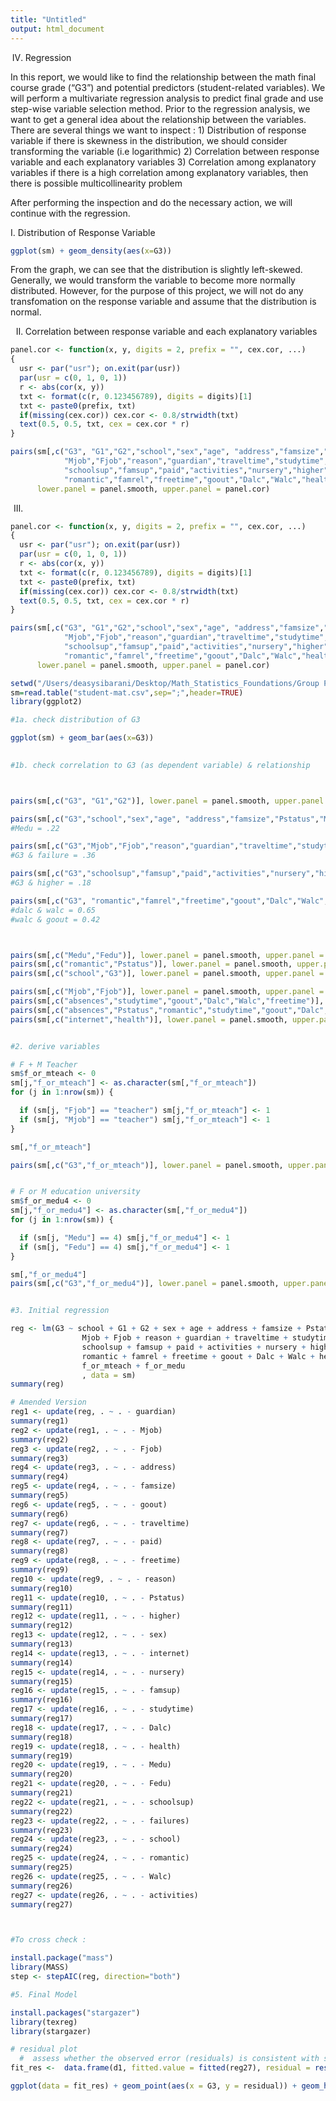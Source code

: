 ```yaml
---
title: "Untitled"
output: html_document
---
```


IV. Regression

In this report, we would like to find the relationship between the math final course grade ("G3") and potential predictors (student-related variables). We will perform a multivariate regression analysis to predict final grade and use step-wise variable selection method. Prior to the regression analysis, we want to get a general idea about the relationship between the variables. There are several things we want to inspect :
1) Distribution of response variable
if there is skewness in the distribution, we should consider transforming the variable (i.e logarithmic)
2) Correlation between response variable and each explanatory variables
3) Correlation among explanatory variables
if there is a high correlation among explanatory variables, then there is possible multicollinearity problem

After performing the inspection and do the necessary action, we will continue with the regression. 


I. Distribution of Response Variable
```r
ggplot(sm) + geom_density(aes(x=G3))
```
From the graph, we can see that the distribution is slightly left-skewed. Generally, we would transform the variable to become more normally distributed. However, for the purpose of this project, we will not do any transfomation on the response variable and assume that the distribution is normal.

II. Correlation between response variable and each explanatory variables
```r
panel.cor <- function(x, y, digits = 2, prefix = "", cex.cor, ...)
{
  usr <- par("usr"); on.exit(par(usr))
  par(usr = c(0, 1, 0, 1))
  r <- abs(cor(x, y))
  txt <- format(c(r, 0.123456789), digits = digits)[1]
  txt <- paste0(prefix, txt)
  if(missing(cex.cor)) cex.cor <- 0.8/strwidth(txt)
  text(0.5, 0.5, txt, cex = cex.cor * r)
}

pairs(sm[,c("G3", "G1","G2","school","sex","age", "address","famsize","Pstatus","Medu","Fedu",
            "Mjob","Fjob","reason","guardian","traveltime","studytime","failures",
            "schoolsup","famsup","paid","activities","nursery","higher","internet",
            "romantic","famrel","freetime","goout","Dalc","Walc","health","absences")],
      lower.panel = panel.smooth, upper.panel = panel.cor)
```

III. 

```r
panel.cor <- function(x, y, digits = 2, prefix = "", cex.cor, ...)
{
  usr <- par("usr"); on.exit(par(usr))
  par(usr = c(0, 1, 0, 1))
  r <- abs(cor(x, y))
  txt <- format(c(r, 0.123456789), digits = digits)[1]
  txt <- paste0(prefix, txt)
  if(missing(cex.cor)) cex.cor <- 0.8/strwidth(txt)
  text(0.5, 0.5, txt, cex = cex.cor * r)
}

pairs(sm[,c("G3", "G1","G2","school","sex","age", "address","famsize","Pstatus","Medu","Fedu",
            "Mjob","Fjob","reason","guardian","traveltime","studytime","failures",
            "schoolsup","famsup","paid","activities","nursery","higher","internet",
            "romantic","famrel","freetime","goout","Dalc","Walc","health","absences")],
      lower.panel = panel.smooth, upper.panel = panel.cor)
```




```r
setwd("/Users/deasysibarani/Desktop/Math_Statistics_Foundations/Group Project/student")
sm=read.table("student-mat.csv",sep=";",header=TRUE)
library(ggplot2)

#1a. check distribution of G3

ggplot(sm) + geom_bar(aes(x=G3))

  
#1b. check correlation to G3 (as dependent variable) & relationship



pairs(sm[,c("G3", "G1","G2")], lower.panel = panel.smooth, upper.panel = panel.cor)

pairs(sm[,c("G3","school","sex","age", "address","famsize","Pstatus","Medu","Fedu")], lower.panel = panel.smooth, upper.panel = panel.cor)
#Medu = .22

pairs(sm[,c("G3","Mjob","Fjob","reason","guardian","traveltime","studytime","failures")], lower.panel = panel.smooth, upper.panel = panel.cor)
#G3 & failure = .36

pairs(sm[,c("G3","schoolsup","famsup","paid","activities","nursery","higher","internet")], lower.panel = panel.smooth, upper.panel = panel.cor)
#G3 & higher = .18

pairs(sm[,c("G3", "romantic","famrel","freetime","goout","Dalc","Walc","health","absences")], lower.panel = panel.smooth, upper.panel = panel.cor)
#dalc & walc = 0.65
#walc & goout = 0.42



pairs(sm[,c("Medu","Fedu")], lower.panel = panel.smooth, upper.panel = panel.cor)
pairs(sm[,c("romantic","Pstatus")], lower.panel = panel.smooth, upper.panel = panel.cor)
pairs(sm[,c("school","G3")], lower.panel = panel.smooth, upper.panel = panel.cor)

pairs(sm[,c("Mjob","Fjob")], lower.panel = panel.smooth, upper.panel = panel.cor)
pairs(sm[,c("absences","studytime","goout","Dalc","Walc","freetime")], lower.panel = panel.smooth, upper.panel = panel.cor)
pairs(sm[,c("absences","Pstatus","romantic","studytime","goout","Dalc","Walc","freetime")], lower.panel = panel.smooth, upper.panel = panel.cor)
pairs(sm[,c("internet","health")], lower.panel = panel.smooth, upper.panel = panel.cor)


#2. derive variables

# F + M Teacher
sm$f_or_mteach <- 0
sm[j,"f_or_mteach"] <- as.character(sm[,"f_or_mteach"])
for (j in 1:nrow(sm)) {

  if (sm[j, "Fjob"] == "teacher") sm[j,"f_or_mteach"] <- 1
  if (sm[j, "Mjob"] == "teacher") sm[j,"f_or_mteach"] <- 1
}

sm[,"f_or_mteach"] 

pairs(sm[,c("G3","f_or_mteach")], lower.panel = panel.smooth, upper.panel = panel.cor)


# F or M education university 
sm$f_or_medu4 <- 0
sm[j,"f_or_medu4"] <- as.character(sm[,"f_or_medu4"])
for (j in 1:nrow(sm)) {

  if (sm[j, "Medu"] == 4) sm[j,"f_or_medu4"] <- 1
  if (sm[j, "Fedu"] == 4) sm[j,"f_or_medu4"] <- 1
}

sm[,"f_or_medu4"] 
pairs(sm[,c("G3","f_or_medu4")], lower.panel = panel.smooth, upper.panel = panel.cor)


#3. Initial regression

reg <- lm(G3 ~ school + G1 + G2 + sex + age + address + famsize + Pstatus + Medu + Fedu + 
                Mjob + Fjob + reason + guardian + traveltime + studytime + failures + 
                schoolsup + famsup + paid + activities + nursery + higher + internet + 
                romantic + famrel + freetime + goout + Dalc + Walc + health + absences +
                f_or_mteach + f_or_medu
                , data = sm)
summary(reg)

# Amended Version 
reg1 <- update(reg, . ~ . - guardian)
summary(reg1)
reg2 <- update(reg1, . ~ . - Mjob)
summary(reg2)
reg3 <- update(reg2, . ~ . - Fjob)
summary(reg3)
reg4 <- update(reg3, . ~ . - address)
summary(reg4)
reg5 <- update(reg4, . ~ . - famsize)
summary(reg5)
reg6 <- update(reg5, . ~ . - goout)
summary(reg6)
reg7 <- update(reg6, . ~ . - traveltime)
summary(reg7)
reg8 <- update(reg7, . ~ . - paid)
summary(reg8)
reg9 <- update(reg8, . ~ . - freetime)
summary(reg9)
reg10 <- update(reg9, . ~ . - reason)
summary(reg10)
reg11 <- update(reg10, . ~ . - Pstatus)
summary(reg11)
reg12 <- update(reg11, . ~ . - higher)
summary(reg12)
reg13 <- update(reg12, . ~ . - sex)
summary(reg13)
reg14 <- update(reg13, . ~ . - internet)
summary(reg14)
reg15 <- update(reg14, . ~ . - nursery)
summary(reg15)
reg16 <- update(reg15, . ~ . - famsup)
summary(reg16)
reg17 <- update(reg16, . ~ . - studytime)
summary(reg17)
reg18 <- update(reg17, . ~ . - Dalc)
summary(reg18)
reg19 <- update(reg18, . ~ . - health)
summary(reg19)
reg20 <- update(reg19, . ~ . - Medu)
summary(reg20)
reg21 <- update(reg20, . ~ . - Fedu)
summary(reg21)
reg22 <- update(reg21, . ~ . - schoolsup)
summary(reg22)
reg23 <- update(reg22, . ~ . - failures)
summary(reg23)
reg24 <- update(reg23, . ~ . - school)
summary(reg24)
reg25 <- update(reg24, . ~ . - romantic)
summary(reg25)
reg26 <- update(reg25, . ~ . - Walc)
summary(reg26)
reg27 <- update(reg26, . ~ . - activities)
summary(reg27)



#To cross check :

install.package("mass")
library(MASS)
step <- stepAIC(reg, direction="both")

#5. Final Model

install.packages("stargazer")
library(texreg)
library(stargazer)

# residual plot
  #  assess whether the observed error (residuals) is consistent with stochastic error
fit_res <-  data.frame(d1, fitted.value = fitted(reg27), residual = resid(reg27))

ggplot(data = fit_res) + geom_point(aes(x = G3, y = residual)) + geom_hline(yintercept = 0)


```

